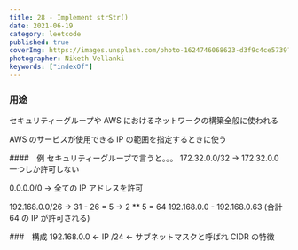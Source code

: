 ```yaml
---
title: 28 - Implement strStr()
date: 2021-06-19
category: leetcode
published: true
coverImg: https://images.unsplash.com/photo-1624746068623-d3f9c4ce5739?ixid=MnwxMjA3fDB8MHxlZGl0b3JpYWwtZmVlZHw1fHx8ZW58MHx8fHw%3D&ixlib=rb-1.2.1&auto=format&fit=crop&w=400&q=60
photographer: Niketh Vellanki
keywords: ["indexOf"]
---
```


### 用途

セキュリティーグループや AWS におけるネットワークの構築全般に使われる

AWS のサービスが使用できる IP の範囲を指定するときに使う

####　例
セキュリティーグループで言うと。。。
172.32.0.0/32
-> 172.32.0.0 一つしか許可しない

0.0.0.0/0
-> 全ての IP アドレスを許可

192.168.0.0/26
-> 31 - 26 = 5
-> 2 \*\* 5 = 64
192.168.0.0 - 192.168.0.63 (合計 64 の IP が許可される)

###　構成
192.168.0.0 <- IP
/24 <- サブネットマスクと呼ばれ CIDR の特徴
